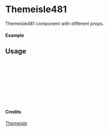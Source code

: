 
<Meta of={Themeisle481} title="Themeisle/Themeisle481" />

# Themeisle481

Themeisle481 component with different props.

#### Example

<Canvas of={Themeisle481.Primary} />

## Usage

```ts
import { Themeisle481 } from "yadl-ui";

const Example = () => {
  return (
      <Themeisle481 />
  );
};

export default Example;
```

#### Credits
[Themeisle](https://themeisle.com/illustrations)
